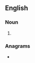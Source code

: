 {{also|countdown|Countdowns|count-downs|count downs}}
==English==

===Noun===
{{head|en|noun form}}

# {{plural of|en|countdown}}

===Anagrams===
* {{anagrams|en|a=cdnnoostuw|counts down}}